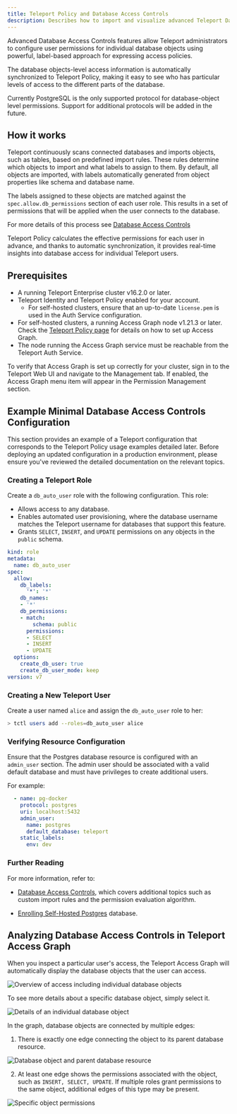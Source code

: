 ```yaml
---
title: Teleport Policy and Database Access Controls
description: Describes how to import and visualize advanced Teleport Database Access Controls policies using Teleport Policy and Access Graph.
---
```


Advanced Database Access Controls features allow Teleport administrators to configure user permissions for individual database objects using powerful, label-based approach for expressing access policies.

The database objects-level access information is automatically synchronized to Teleport Policy, making it easy to see who has particular levels of access to the different parts of the database.

<Notice type="note">
Currently PostgreSQL is the only supported protocol for database-object level permissions. Support for additional protocols will be added in the future.
</Notice>

## How it works

Teleport continuously scans connected databases and imports objects, such as tables, based on predefined import rules. These rules determine which objects to import and what labels to assign to them. By default, all objects are imported, with labels automatically generated from object properties like schema and database name.

The labels assigned to these objects are matched against the `spec.allow.db_permissions` section of each user role. This results in a set of permissions that will be applied when the user connects to the database.

For more details of this process see [Database Access Controls](../../database-access/rbac.mdx)

Teleport Policy calculates the effective permissions for each user in advance, and thanks to automatic synchronization, it provides real-time insights into database access for individual Teleport users.

## Prerequisites

- A running Teleport Enterprise cluster v16.2.0 or later.
- Teleport Identity and Teleport Policy enabled for your account.
  - For self-hosted clusters, ensure that an up-to-date `license.pem` is used in the Auth Service configuration.
- For self-hosted clusters, a running Access Graph node v1.21.3 or later.
Check the [Teleport Policy page](../teleport-policy.mdx) for details on
how to set up Access Graph.
- The node running the Access Graph service must be reachable from the Teleport Auth Service.

To verify that Access Graph is set up correctly for your cluster, sign in to the Teleport Web UI and navigate to the Management tab.
If enabled, the Access Graph menu item will appear in the Permission Management section.

## Example Minimal Database Access Controls Configuration

This section provides an example of a Teleport configuration that corresponds to the Teleport Policy usage examples detailed later. Before deploying an updated configuration in a production environment, please ensure you've reviewed the detailed documentation on the relevant topics.

### Creating a Teleport Role

Create a `db_auto_user` role with the following configuration. This role:
- Allows access to any database.
- Enables automated user provisioning, where the database username matches the Teleport username for databases that support this feature.
- Grants `SELECT`, `INSERT`, and `UPDATE` permissions on any objects in the `public` schema.

```yaml
kind: role
metadata:
  name: db_auto_user
spec:
  allow:
    db_labels:
      '*': '*'
    db_names:
    - '*'
    db_permissions:
    - match:
        schema: public
      permissions:
      - SELECT
      - INSERT
      - UPDATE
  options:
    create_db_user: true
    create_db_user_mode: keep
version: v7
```

### Creating a New Teleport User

Create a user named `alice` and assign the `db_auto_user` role to her:

```bash
> tctl users add --roles=db_auto_user alice
```

### Verifying Resource Configuration

Ensure that the Postgres database resource is configured with an `admin_user` section. The admin user should be associated with a valid default database and must have privileges to create additional users. 

For example:

```yaml
  - name: pg-docker
    protocol: postgres
    uri: localhost:5432
    admin_user:
      name: postgres
      default_database: teleport
    static_labels:
      env: dev
```

### Further Reading

For more information, refer to:

- [Database Access Controls](../../database-access/rbac.mdx), which covers additional topics such as custom import rules and the permission evaluation algorithm.

- [Enrolling Self-Hosted Postgres](../../enroll-resources/database-access/enroll-self-hosted-databases/postgres-self-hosted.mdx) database.

## Analyzing Database Access Controls in Teleport Access Graph

When you inspect a particular user's access, the Teleport Access Graph will automatically display the database objects that the user can access.

![Overview of access including individual database objects](../../../img/access-graph/dac/overview.png)

To see more details about a specific database object, simply select it.

![Details of an individual database object](../../../img/access-graph/dac/db-object-details.png)

In the graph, database objects are connected by multiple edges:

1. There is exactly one edge connecting the object to its parent database resource.

![Database object and parent database resource](../../../img/access-graph/dac/db-object-contains-relation.png)

2. At least one edge shows the permissions associated with the object, such as `INSERT, SELECT, UPDATE`. If multiple roles grant permissions to the same object, additional edges of this type may be present.

![Specific object permissions](../../../img/access-graph/dac/db-object-permissions-label.png)
